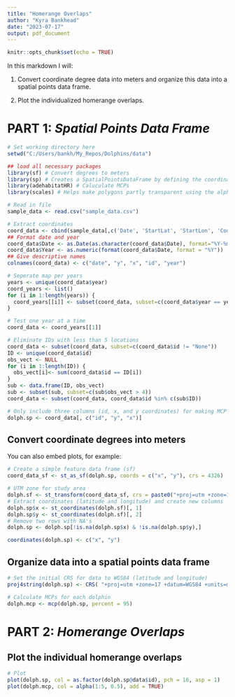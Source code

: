 ```yaml
---
title: "Homerange Overlaps"
author: "Kyra Bankhead"
date: "2023-07-17"
output: pdf_document
---
```


```r
knitr::opts_chunk$set(echo = TRUE)
```

In this markdown I will:

1. Convert coordinate degree data into meters and organize this data into a spatial points data frame.

2. Plot the individualized homerange overlaps.

# PART 1: *Spatial Points Data Frame*

```r
# Set working directory here
setwd("C:/Users/bankh/My_Repos/Dolphins/data")

## load all necessary packages
library(sf) # Convert degrees to meters
library(sp) # Creates a SpatialPointsDataFrame by defining the coordinates
library(adehabitatHR) # Caluculate MCPs
library(scales) # Helps make polygons partly transparent using the alpha argument

# Read in file
sample_data <- read.csv("sample_data.csv")

# Extract coordinates
coord_data <- cbind(sample_data[,c('Date', 'StartLat', 'StartLon', 'Code')]) # Subset Date and Coordinates #
## Format date and year
coord_data$Date <- as.Date(as.character(coord_data$Date), format="%Y-%m-%d")
coord_data$Year <- as.numeric(format(coord_data$Date, format = "%Y"))
## Give descriptive names
colnames(coord_data) <- c("date", "y", "x", "id", "year")

# Seperate map per years
years <- unique(coord_data$year)
coord_years <- list()
for (i in 1:length(years)) {
  coord_years[[i]] <- subset(coord_data, subset=c(coord_data$year == years[i]))
}    

# Test one year at a time
coord_data <- coord_years[[1]]

# Eliminate IDs with less than 5 locations
coord_data <- subset(coord_data, subset=c(coord_data$id != "None"))
ID <- unique(coord_data$id)
obs_vect <- NULL
for (i in 1:length(ID)) {
  obs_vect[i]<- sum(coord_data$id == ID[i])
}
sub <- data.frame(ID, obs_vect)
sub <- subset(sub, subset=c(sub$obs_vect > 4))
coord_data <- subset(coord_data, coord_data$id %in% c(sub$ID))

# Only include three columns (id, x, and y coordinates) for making MCP's
dolph.sp <- coord_data[, c("id", "y", "x")] 

```

## Convert coordinate degrees into meters

You can also embed plots, for example:

```r
# Create a simple feature data frame (sf)
coord_data_sf <- st_as_sf(dolph.sp, coords = c("x", "y"), crs = 4326)

# UTM zone for study area
dolph.sf <- st_transform(coord_data_sf, crs = paste0("+proj=utm +zone=17 +datum=WGS84 +units=m +no_defs"))
# Extract coordinates (latitude and longitude) and create new columns
dolph.sp$x <- st_coordinates(dolph.sf)[, 1]
dolph.sp$y <- st_coordinates(dolph.sf)[, 2]
# Remove two rows with NA's
dolph.sp <- dolph.sp[!is.na(dolph.sp$x) & !is.na(dolph.sp$y),]

coordinates(dolph.sp) <- c("x", "y")

```

## Organize data into a spatial points data frame

```r
# Set the initial CRS for data to WGS84 (latitude and longitude)
proj4string(dolph.sp) <- CRS( "+proj=utm +zone=17 +datum=WGS84 +units=m +no_defs" )

# Calculate MCPs for each dolphin
dolph.mcp <- mcp(dolph.sp, percent = 95)

```


# PART 2: *Homerange Overlaps*

## Plot the individual homerange overlaps

```r
# Plot
plot(dolph.sp, col = as.factor(dolph.sp@data$id), pch = 16, asp = 1)
plot(dolph.mcp, col = alpha(1:5, 0.5), add = TRUE)

```

